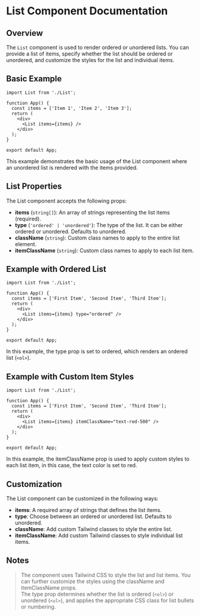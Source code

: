 
<Meta title="Utility/List" component={List} />

# List Component Documentation

## Overview

The `List` component is used to render ordered or unordered lists. You can provide a list of items, specify whether the list should be ordered or unordered, and customize the styles for the list and individual items.

## Basic Example

```tsx
import List from './List';

function App() {
  const items = ['Item 1', 'Item 2', 'Item 3'];
  return (
    <div>
      <List items={items} />
    </div>
  );
}

export default App;
```
This example demonstrates the basic usage of the List component where an unordered list is rendered with the items provided.

## List Properties

The List component accepts the following props:

- **items** (`string[]`): An array of strings representing the list items (required).
- **type** (`'ordered' | 'unordered'`): The type of the list. It can be either ordered or unordered. Defaults to unordered.
- **className** (`string`): Custom class names to apply to the entire list element.
- **itemClassName** (`string`): Custom class names to apply to each list item.

## Example with Ordered List

```tsx
import List from './List';

function App() {
  const items = ['First Item', 'Second Item', 'Third Item'];
  return (
    <div>
      <List items={items} type="ordered" />
    </div>
  );
}

export default App;
```
In this example, the type prop is set to ordered, which renders an ordered list (`<ol>`).

## Example with Custom Item Styles

```tsx
import List from './List';

function App() {
  const items = ['First Item', 'Second Item', 'Third Item'];
  return (
    <div>
      <List items={items} itemClassName="text-red-500" />
    </div>
  );
}

export default App;
```
In this example, the itemClassName prop is used to apply custom styles to each list item, in this case, the text color is set to red.

## Customization

The List component can be customized in the following ways:

- **items**: A required array of strings that defines the list items.
- **type**: Choose between an ordered or unordered list. Defaults to unordered.
- **className**: Add custom Tailwind classes to style the entire list.
- **itemClassName**: Add custom Tailwind classes to style individual list items.

## Notes

> The component uses Tailwind CSS to style the list and list items. You can further customize the styles using the className and itemClassName props.  
> The type prop determines whether the list is ordered (`<ol>`) or unordered (`<ul>`), and applies the appropriate CSS class for list bullets or numbering.
